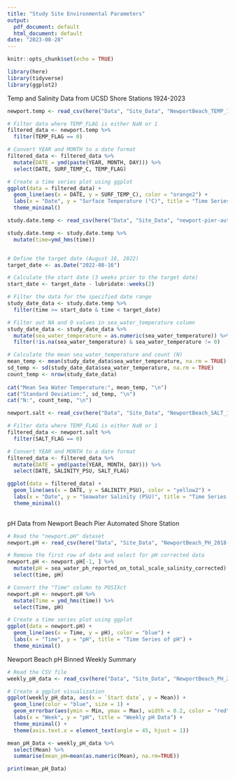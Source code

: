 ```yaml
---
title: "Study Site Environmental Parameters"
output:
  pdf_document: default
  html_document: default
date: "2023-08-28"
---
```


```r
knitr::opts_chunk$set(echo = TRUE)

library(here)
library(tidyverse)
library(ggplot2)

```

 
Temp and Salinity Data from UCSD Shore Stations 1924-2023
 
```r

newport.temp <- read_csv(here("Data", "Site_Data", "NewportBeach_TEMP_1924-2023.csv"), skip=44)

# Filter data where TEMP_FLAG is either NaN or 1
filtered_data <- newport.temp %>%
  filter(TEMP_FLAG == 0)

# Convert YEAR and MONTH to a date format
filtered_data <- filtered_data %>%
  mutate(DATE = ymd(paste(YEAR, MONTH, DAY))) %>% 
  select(DATE, SURF_TEMP_C, TEMP_FLAG)

# Create a time series plot using ggplot
ggplot(data = filtered_data) +
  geom_line(aes(x = DATE, y = SURF_TEMP_C), color = "orange2") +
  labs(x = "Date", y = "Surface Temperature (°C)", title = "Time Series of Surface Temperature") +
  theme_minimal()
```
```r

study.date.temp <- read_csv(here("Data", "Site_Data", "newport-pier-automated-station-study-site-sst-jul-26-2022-aug-16-2022.csv"))[-1,]

study.date.temp <- study.date.temp %>% 
  mutate(time=ymd_hms(time))


# Define the target date (August 16, 2022)
target_date <- as.Date("2022-08-16")

# Calculate the start date (3 weeks prior to the target date)
start_date <- target_date - lubridate::weeks(2)

# Filter the data for the specified date range
study_date_data <- study.date.temp %>%
  filter(time >= start_date & time < target_date)

# Filter out NA and 0 values in sea_water_temperature column
study_date_data <- study_date_data %>%
  mutate(sea_water_temperature = as.numeric(sea_water_temperature)) %>% 
  filter(!is.na(sea_water_temperature) & sea_water_temperature != 0)

# Calculate the mean sea_water_temperature and count (N)
mean_temp <- mean(study_date_data$sea_water_temperature, na.rm = TRUE)
sd_temp <- sd(study_date_data$sea_water_temperature, na.rm = TRUE)
count_temp <- nrow(study_date_data)
  
cat("Mean Sea Water Temperature:", mean_temp, "\n")
cat("Standard Deviation:", sd_temp, "\n")
cat("N:", count_temp, "\n")

```


```r

newport.salt <- read_csv(here("Data", "Site_Data", "NewportBeach_SALT_1924-2023.csv"), skip=44)

# Filter data where TEMP_FLAG is either NaN or 1
filtered_data <- newport.salt %>%
  filter(SALT_FLAG == 0)

# Convert YEAR and MONTH to a date format
filtered_data <- filtered_data %>%
  mutate(DATE = ymd(paste(YEAR, MONTH, DAY))) %>% 
  select(DATE, SALINITY_PSU, SALT_FLAG)

ggplot(data = filtered_data) +
  geom_line(aes(x = DATE, y = SALINITY_PSU), color = "yellow2") +
  labs(x = "Date", y = "Seawater Salinity (PSU)", title = "Time Series of Salinity") +
  theme_minimal()
  
```

pH Data from Newport Beach Pier Automated Shore Station

```r

# Read the "newport.pH" dataset
newport.pH <- read_csv(here("Data", "Site_Data", "NewportBeach_PH_2018-2023.csv"))

# Remove the first row of data and select for pH corrected data
newport.pH <- newport.pH[-1, ] %>% 
  mutate(pH = sea_water_ph_reported_on_total_scale_salinity_corrected) %>% 
  select(time, pH)

# Convert the "Time" column to POSIXct
newport.pH <- newport.pH %>%
  mutate(Time = ymd_hms(time)) %>% 
  select(Time, pH)

# Create a time series plot using ggplot
ggplot(data = newport.pH) +
  geom_line(aes(x = Time, y = pH), color = "blue") +
  labs(x = "Time", y = "pH", title = "Time Series of pH") +
  theme_minimal()


```

Newport Beach pH Binned Weekly Summary

```r

# Read the CSV file 
weekly_pH_data <- read_csv(here("Data", "Site_Data", "NewportBeach_PH_2018-2023_pH_Binned_weeks.csv"))

# Create a ggplot visualization
ggplot(weekly_pH_data, aes(x = `Start date`, y = Mean)) +
  geom_line(color = "blue", size = 1) +
  geom_errorbar(aes(ymin = Min, ymax = Max), width = 0.2, color = "red") +
  labs(x = "Week", y = "pH", title = "Weekly pH Data") +
  theme_minimal() +
  theme(axis.text.x = element_text(angle = 45, hjust = 1)) 
```



```r

mean_pH_Data <- weekly_pH_data %>% 
  select(Mean) %>% 
  summarise(mean_pH=mean(as.numeric(Mean), na.rm=TRUE))

print(mean_pH_Data)
```

